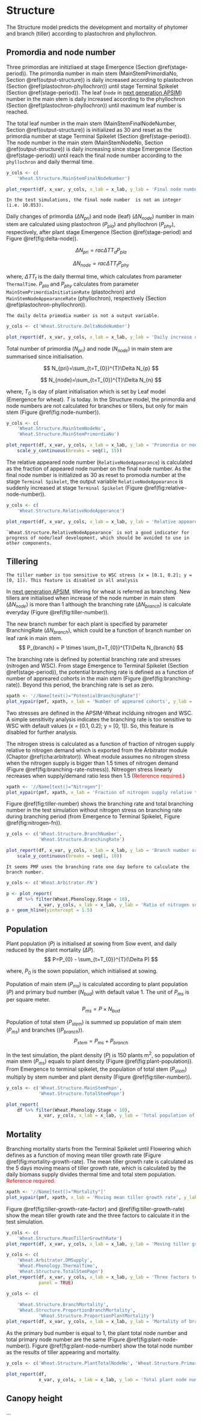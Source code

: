 # Structure {#cha-structure}


The Structure model predicts the development and mortality of phytomer and branch (tiller) according to plastochron and phyllochron. 




## Promordia and node number

Three primordias are initizliaed at stage Emergence (Section \@ref(stage-period)). The primordia number in main stem (MainStemPrimordiaNo, Section \@ref(output-structure)) is daily increased according to plastochron (Section \@ref(plastochron-phyllochron)) until stage Terminal Spikelet (Section \@ref(stage-period)). The leaf (`node` in [next generation APSIM](https://github.com/APSIMInitiative/ApsimX)) number in the main stem is daily increased according to the phyllochron (Section \@ref(plastochron-phyllochron)) until maximum leaf number is reached. 




The total leaf number in the main stem (MainStemFinalNodeNumber, Section \@ref(output-structure)) is initialized as 30 and reset as the primordia number at stage Terminal Spikelet (Section \@ref(stage-period)). The node number in the main stem (MainStemNodeNo, Section \@ref(output-structure)) is daily increasing since stage  Emergence (Section \@ref(stage-period)) until reach the final node number according to the `phyllochron` and daily thermal time. 



<div class="fig-output">
```r


y_cols <- c(
    'Wheat.Structure.MainStemFinalNodeNumber')

plot_report(df, x_var, y_cols, x_lab = x_lab, y_lab = 'Final node number in main stem')

```
</div>


```block
In the test simulations, the final node number  is not an integer (i.e. 10.853).
```

Daily changes of primordia ($\Delta N_{pri}$) and node (leaf) ($\Delta N_{node}$) number in main stem are calculated using plastochron ($P_{pla}$) and phyllochron ($P_{phy}$), respectively, after plant stage Emergence (Section \@ref(stage-period) and Figure \@ref(fig:delta-node)).

$$
 \Delta N_{pri}=rac{\Delta TT_{d}}{P_{pla}}
$$

$$
 \Delta N_{node}=rac{\Delta TT_{t}}{P_{phy}}
$$

where, $\Delta TT_{t}$ is the daily thermal time, which calculates from parameter `ThermalTime`. $P_{pla}$ and $P_{phy}$ calculates from parameter `MainStemPrimordiaInitiationRate` (plastochron) and `MainStemNodeAppearanceRate` (phyllochron), respectively (Section \@ref(plastochron-phyllochron)).



```block
The daily delta primodia number is not a output variable.
```



<div class="fig-output">
```r
y_cols <- c('Wheat.Structure.DeltaNodeNumber')

plot_report(df, x_var, y_cols, x_lab = x_lab, y_lab = 'Daily increase of node number in main stem')
```
</div>


Total number of primordia ($N_{pri}$) and node ($N_{node}$) in main stem are summarised since initialisation.

$$
    N_{pri}=\sum_{t=T_{0}}^{T}\Delta N_{p}
$$

$$
    N_{node}=\sum_{t=T_{0}}^{T}\Delta N_{n}
$$

where, $T_{0}$ is day of plant initialisation which is set by Leaf model (Emergence for wheat).  $T$ is today. In the Structure model, the primordia and node numbers are not calculated for branches or tillers, but only for main stem (Figure \@ref(fig:node-number)). 



<div class="fig-output">
```r
y_cols <- c(
    'Wheat.Structure.MainStemNodeNo', 
    'Wheat.Structure.MainStemPrimordiaNo')

plot_report(df, x_var, y_cols, x_lab = x_lab, y_lab = 'Primordia or node number in main stem') +
    scale_y_continuous(breaks = seq(1, 15))

```
</div>


The relative appeared node number (`RelativeNodeAppearance`) is calculated as the fraction  of appeared node number on the final node number. As the final node number is initialized as 30 as reset to promodia number at the stage `Terminal Spikelet`, the output variable `RelativeNodeAppearance` is suddenly increased at stage `Terminal Spikelet` (Figure \@ref(fig:relative-node-number)).

<div class="fig-output">
```r
y_cols <- c(
    'Wheat.Structure.RelativeNodeApperance')

plot_report(df, x_var, y_cols, x_lab = x_lab, y_lab = 'Relative appeared node number')

```
</div>

```block
`Wheat.Structure.RelativeNodeAppearance` is not a good indicater for progress of node/leaf development, which should be avoided to use in other components.
```

## Tillering

```block
The tiller number is too sensitive to WSC stress (x = [0.1, 0.2]; y = [0, 1]). This feature is disabled in all analysis
```


In [next generation APSIM](https://github.com/APSIMInitiative/ApsimX), tillering for wheat is referred as branching. New tillers are initialised when increase of the node number in 
main stem ($\Delta N_{node}$) is more than 1 although the branching rate ($\Delta N_{branch}$) is calculate everyday (Figure \@ref(fig:tiller-number)). 

The new branch number for each plant 
is specified by parameter BranchingRate ($\Delta N_{branch}$), which could be a function of 
branch number on leaf rank in main stem.
$$
     P_{branch} = P \times \sum_{t=T_{0}}^{T}\Delta N_{branch}
$$


The branching rate is defined by potential branching rate and stresses (nitrogen and WSC). From stage Emergence to Terminal Spikelet (Section \@ref(stage-period)), the potential branching rate is defined as  a function of number of appreared cohorts in the main stem (Figure \@ref(fig:branching-rate)). Beyond this period, the branching rate is set as zero. 


<div class="fig-input">
```r
xpath <- '//Name[text()="PotentialBranchingRate"]'
plot_xypair(pmf, xpath, x_lab = 'Number of appeared cohorts', y_lab = 'Branching rate')

```
</div>


Two stresses are defined in the APSIM-Wheat inclduing nitrogen and WSC. A simple sensitivity analysis indicates the branching rate is too sensitive to WSC with default values (x = [0.1, 0.2]; y = [0, 1]). So, this feature is disabled for further analysis. 

The nitrogen stress is calculated as a function of fraction of nitrogen supply relative to nitrogen demand which is exported from the Arbitrator module (Chaptor \@ref(cha:arbitrator)). Wheat module assumes no nitrogen stress when the nitrogen supply is bigger than 1.5 times of nitrogen demand (Figure \@ref(fig:branching-rate-nstress)). Nitreogen stress linearly recreases when supply/demand ratio less then 1.5 (<font color="red">Reference required.</font>)


<div class="fig-input">
```r
xpath <- '//Name[text()="Nitrogen"]'
plot_xypair(pmf, xpath, x_lab = 'Fraction of nitrogen supply relative to nitrogen demand', y_lab = 'Effect of nitrogen stress on branching rate')

```
</div>




Figure \@ref(fig:tiller-number) shows the branching rate and total branching number in the test simulation without nitrogen stress on branching rate during branching period (from Emergence to Terminal Spikelet, Figure \@ref(fig:nitrogen-fn)).

<div class="fig-output">
```r
y_cols <- c('Wheat.Structure.BranchNumber', 
            'Wheat.Structure.BranchingRate')

plot_report(df, x_var, y_cols, x_lab = x_lab, y_lab = 'Branch number or branching rate') +
    scale_y_continuous(breaks = seq(1, 10))

```
</div>


```block
It seems PMF uses the branching rate one day before to calculate the branch number.
```


<div class="fig-output">
```r
y_cols <- c('Wheat.Arbitrator.FN')

p <- plot_report(
    df %>% filter(Wheat.Phenology.Stage < 10),
            x_var, y_cols, x_lab = x_lab, y_lab = 'Ratio of nitrogen supply and demand')
p + geom_hline(yintercept = 1.5)

```
</div>




## Population

Plant population ($P$) is initialised at sowing from Sow event, and daily reduced by the plant mortality ($\Delta P$).
$$
    P=P_{0} - \sum_{t=T_{0}}^{T}(\Delta P)
$$

where, $P_{0}$ is the sown population, which initialised at sowing.

Population of main stem ($P_{ms}$) is calculated according to plant population ($P$) and primary bud number ($N_{bud}$) with default value 1. The unit of $P_{ms}$ is per square meter.
$$
    P_{ms}=P \times N_{bud}
$$

Population of total stem ($P_{stem}$) is summed up population of main stem ($P_{ms}$) and branches (($P_{branch}$)).
$$
    P_{stem} = P_{ms} + P_{branch}
$$

In the test simulation, the plant density ($P$) is 150 plants m^2^, so population of main stem ($P_{ms}$) equals to plant density (Figure \@ref(fig:plant-population)). From Emergence to terminal spikelet, the population of total stem ($P_{stem}$) multiply by stem number and plant density (Figure \@ref(fig:tiller-number)). 

<div class="fig-output">
```r
y_cols <- c('Wheat.Structure.MainStemPopn',
            'Wheat.Structure.TotalStemPopn')

plot_report(
    df %>% filter(Wheat.Phenology.Stage < 10),
            x_var, y_cols, x_lab = x_lab, y_lab = 'Total population of main stem and all stems')

```
</div>




## Mortality

Branching mortality starts from the Terminal Spikelet until Flowering which defines as a function of moving mean tiller growth rate (Figure \@ref(fig:mortality-growth-rate). The mean tiller growth rate is calculated as the 5 days moving means of tiller growth rate, which is calculated by the daily biomass supply divides thermal time and total stem population.  <font color="red">Reference required.</font>



<div class="fig-input">
```r
xpath <- '//Name[text()="Mortality"]'
plot_xypair(pmf, xpath, x_lab = 'Moving mean tiller growth rate', y_lab = 'Branch motality')
```
</div>




Figure \@ref(fig:tiller-growth-rate-factor) and \@ref(fig:tiller-growth-rate) show the mean tiller growth rate and the three factors to calculate it in the test simulation.

<div class="fig-output">
```r
y_cols <- c(
    'Wheat.Structure.MeanTillerGrowthRate')
plot_report(df, x_var, y_cols, x_lab = x_lab, y_lab = 'Moving tiller growth rate')

```
</div>



<div class="fig-output">
```r
y_cols <- c(
    'Wheat.Arbitrator.DMSupply',
    'Wheat.Phenology.ThermalTime',
    'Wheat.Structure.TotalStemPopn')
plot_report(df, x_var, y_cols, x_lab = x_lab, y_lab = 'Three factors to calculate the tiller growth rate.',
            panel = TRUE)

```
</div>




<div class="fig-output">
```r
y_cols <- c(
    
    'Wheat.Structure.BranchMortality',
    'Wheat.Structure.ProportionBranchMortality', 
            'Wheat.Structure.ProportionPlantMortality')
plot_report(df, x_var, y_cols, x_lab = x_lab, y_lab = 'Mortality of branching')

```
</div>



As the primary bud number is equal to 1, the plant total node number and total primary node number are the same (Figure \@ref(fig:plant-node-number)). Figure \@ref(fig:plant-node-number) show the total node number as the results of tiller appearing and mortality.

<div class="fig-output">
```r
y_cols <- c('Wheat.Structure.PlantTotalNodeNo', 'Wheat.Structure.PrimaryBudTotalNodeNo')

plot_report(df,
            x_var, y_cols, x_lab = x_lab, y_lab = 'Total plant node number')

```
</div>



## Canopy height

...
